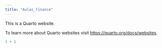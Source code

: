 ```yaml
---
title: "Aulas_finance"
---
```


This is a Quarto website.

To learn more about Quarto websites visit <https://quarto.org/docs/websites>.

```r
1 + 1
```
